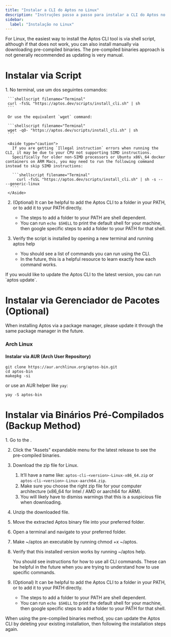 ```yaml
---
title: "Instalar a CLI do Aptos no Linux"
description: "Instruções passo a passo para instalar a CLI do Aptos no Linux usando scripts shell, gerenciadores de pacotes ou binários pré-compilados com orientação de solução de problemas."
sidebar:
  label: "Instalação no Linux"
---
```



For Linux, the easiest way to install the Aptos CLI tool is via shell script, although if that does not work, you can also install manually via downloading pre-compiled binaries. The pre-compiled binaries approach is not generally recommended as updating is very manual.

# Instalar via Script

<Steps>
  1. No terminal, use um dos seguintes comandos:

     ```shellscript filename="Terminal"
     curl -fsSL "https://aptos.dev/scripts/install_cli.sh" | sh
     ```

     Or use the equivalent `wget` command:

     ```shellscript filename="Terminal"
     wget -qO- "https://aptos.dev/scripts/install_cli.sh" | sh
     ```

     <Aside type="caution">
       If you are getting `Illegal instruction` errors when running the CLI, it may be due to your CPU not supporting SIMD instructions.
       Specifically for older non-SIMD processors or Ubuntu x86\_64 docker containers on ARM Macs, you may need to run the following command instead to skip SIMD instructions:

       ```shellscript filename="Terminal"
         curl -fsSL "https://aptos.dev/scripts/install_cli.sh" | sh -s -- --generic-linux
       ```
     </Aside>

  2. (Optional) It can be helpful to add the Aptos CLI to a folder in your PATH, or to add it to your PATH directly.

     - The steps to add a folder to your PATH are shell dependent.
     - You can run `echo $SHELL` to print the default shell for your machine, then google specific steps to add a folder to your PATH for that shell.

  3. Verify the script is installed by opening a new terminal and running aptos help

     - You should see a list of commands you can run using the CLI.
     - In the future, this is a helpful resource to learn exactly how each command works.
</Steps>

<Aside type="note" emoji="ℹ️">
  If you would like to update the Aptos CLI to the latest version, you can run `aptos update`.
</Aside>

# Instalar via Gerenciador de Pacotes (Optional)

<Aside type="note">
  When installing Aptos via a package manager, please update it through the same package manager in the future.
</Aside>

### Arch Linux

#### Instalar via AUR (Arch User Repository)

```shellscript filename="Terminal"
git clone https://aur.archlinux.org/aptos-bin.git
cd aptos-bin
makepkg -si
```

or use an AUR helper like `yay`:

```shellscript filename="Terminal"
yay -S aptos-bin
```

# Instalar via Binários Pré-Compilados (Backup Method)

<Steps>
  1. Go to the .

  2. Click the "Assets" expandable menu for the latest release to see the pre-compiled binaries.

  3. Download the zip file for Linux.

     1. It’ll have a name like: `aptos-cli-<version>-Linux-x86_64.zip` or `aptos-cli-<version>-Linux-aarch64.zip`.
     2. Make sure you choose the right zip file for your computer architecture (x86\_64 for Intel / AMD or aarch64 for ARM).
     3. You will likely have to dismiss warnings that this is a suspicious file when downloading.

  4. Unzip the downloaded file.

  5. Move the extracted Aptos binary file into your preferred folder.

  6. Open a terminal and navigate to your preferred folder.

  7. Make ~/aptos an executable by running chmod +x ~/aptos.

  8. Verify that this installed version works by running ~/aptos help.

     You should see instructions for how to use all CLI commands. These can be helpful in the future when you are trying to understand how to use specific commands.

  9. (Optional) It can be helpful to add the Aptos CLI to a folder in your PATH, or to add it to your PATH directly.

     - The steps to add a folder to your PATH are shell dependent.
     - You can run `echo $SHELL` to print the default shell for your machine, then google specific steps to add a folder to your PATH for that shell.
</Steps>

<Aside type="note" emoji="ℹ️">
  When using the pre-compiled binaries method, you can update the Aptos CLI by deleting your existing installation, then following the installation steps again.
</Aside>
